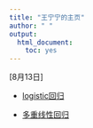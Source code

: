```yaml
---
title: "王宁宁的主页"
author: " "
output: 
  html_document: 
    toc: yes
---
```





[8月13日]

- [logistic回归](doc/logistic/logistics-回归.html)

- [多重线性回归](doc/mlr/mltln.html)
